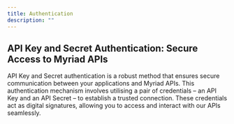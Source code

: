 ```yaml
---
title: Authentication
description: ""
---
```


## API Key and Secret Authentication: Secure Access to Myriad APIs 
API Key and Secret authentication is a robust method that ensures secure communication between 
your applications and Myriad APIs. This authentication mechanism involves utilising a pair of credentials – an API Key and an API Secret – 
to establish a trusted connection. These credentials act as digital signatures, allowing you to access and interact with our APIs seamlessly.